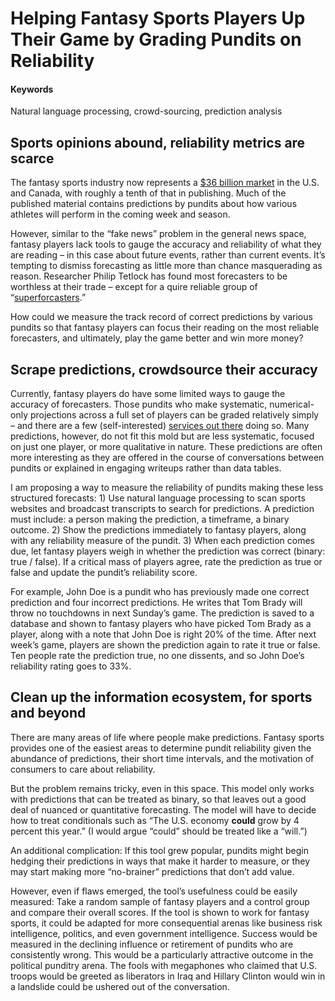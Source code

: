 # Helping Fantasy Sports Players Up Their Game by Grading Pundits on Reliability {#prediction-accuracy}

#### Keywords

Natural language processing, crowd-sourcing, prediction analysis

## Sports opinions abound, reliability metrics are scarce

The fantasy sports industry now represents a [$36 billion market](http://fsta.org/research/industry-demographics/) in the U.S. and Canada, with roughly a tenth of that in publishing. Much of the published material contains predictions by pundits about how various athletes will perform in the coming week and season. 

However, similar to the “fake news” problem in the general news space, fantasy players lack tools to gauge the accuracy and reliability of what they are reading -- in this case about future events, rather than current events. It's tempting to dismiss forecasting as little more than chance masquerading as reason. Researcher Philip Tetlock has found most forecasters to be worthless at their trade -- except for a quire reliable group of "[superforcasters](https://www.washingtonpost.com/news/wonk/wp/2016/01/04/how-to-predict-the-future-better-than-everybody-else/?utm_term=.81864c4dd7c1)."  

How could we measure the track record of correct predictions by various pundits so that fantasy players can focus their reading on the most reliable forecasters, and ultimately, play the game better and win more money? 

## Scrape predictions, crowdsource their accuracy

Currently, fantasy players do have some limited ways to gauge the accuracy of forecasters. Those pundits who make systematic, numerical-only projections across a full set of players can be graded relatively simply -- and there are a few (self-interested) [services out there](http://fantasyfootballanalytics.net/2016/03/best-fantasy-football-projections-2016-update.html) doing so. Many predictions, however, do not fit this mold but are less systematic, focused on just one player, or more qualitative in nature. These predictions are often more interesting as they are offered in the course of conversations between pundits or explained in engaging writeups rather than data tables.
 
I am proposing a way to measure the reliability of pundits making these less structured forecasts:
1) Use natural language processing to scan sports websites and broadcast transcripts to search for predictions. A prediction must include: a person making the prediction, a timeframe, a binary outcome. 
2) Show the predictions immediately to fantasy players, along with any reliability measure of the pundit. 
3) When each prediction comes due, let fantasy players weigh in whether the prediction was correct (binary: true / false). If a critical mass of players agree, rate the prediction as true or false and update the pundit’s reliability score. 

For example, John Doe is a pundit who has previously made one correct prediction and four incorrect predictions. He writes that Tom Brady will throw no touchdowns in next Sunday’s game. The prediction is saved to a database and shown to fantasy players who have picked Tom Brady as a player, along with a note that John Doe is right 20% of the time. After next week’s game, players are shown the prediction again to rate it true or false. Ten people rate the prediction true, no one dissents, and so John Doe’s reliability rating goes to 33%.

## Clean up the information ecosystem, for sports and beyond

There are many areas of life where people make predictions. Fantasy sports provides one of the easiest areas to determine pundit reliability given the abundance of predictions, their short time intervals, and the motivation of consumers to care about reliability. 

But the problem remains tricky, even in this space. This model only works with predictions that can be treated as binary, so that leaves out a good deal of nuanced or quantitative forecasting. The model will have to decide how to treat conditionals such as “The U.S. economy <b>could</b> grow by 4 percent this year.” (I would argue “could” should be treated like a “will.”) 

An additional complication: If this tool grew popular, pundits might begin hedging their predictions in ways that make it harder to measure, or they may start making more “no-brainer” predictions that don’t add value. 

However, even if flaws emerged, the tool's usefulness could be easily measured: Take a random sample of fantasy players and a control group and compare their overall scores. If the tool is shown to work for fantasy sports, it could be adapted for more consequential arenas like business risk intelligence, politics, and even government intelligence. Success would be measured in the declining influence or retirement of pundits who are consistently wrong. This would be a particularly attractive outcome in the political punditry arena. The fools with megaphones who claimed that U.S. troops would be greeted as liberators in Iraq and Hillary Clinton would win in a landslide could be ushered out of the conversation.
